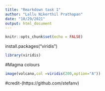 ---
title: "Rmarkdown task 1"
author: "Lallu Nikerthil Prathapan"
date: "10/29/2021"
output: html_document
---  
```{r include = FALSE}
knitr::opts_chunk$set(echo = FALSE)
```

install.packages("viridis")
```{r  message = FALSE, warning = FALSE}
library(viridis)
```
#Magma colours
```{r fig.cap = "Volcano,Auckland"}
image(volcano,col =viridis(200,option="A"))
```
#credit-(https://github.com/stefanv)

